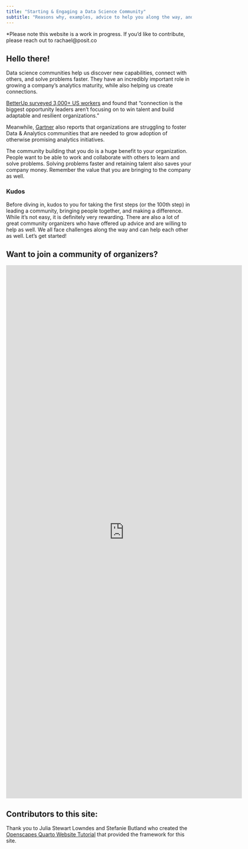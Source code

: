 ```yaml
---
title: "Starting & Engaging a Data Science Community"
subtitle: "Reasons why, examples, advice to help you along the way, and much more."
---
```


*Please note this website is a work in progress. If you'd like to contribute, please reach out to rachael@posit.co

## Hello there! {#welcome}

Data science communities help us discover new capabilities, connect with others, and solve problems faster. They have an incredibly important role in growing a company's analytics maturity, while also helping us create connections.

[BetterUp surveyed 3,000+ US workers](https://www.betterup.com/blog/connection-crisis-impact-on-work) and found that “connection is the biggest opportunity leaders aren’t focusing on to win talent and build adaptable and resilient organizations.”

Meanwhile, [Gartner](https://www.linkedin.com/posts/davidpidsley_gartner-gartnerda-analytics-activity-6980557134065213440-14We/?utm_source=share&utm_medium=member_desktop) also reports that organizations are struggling to foster Data & Analytics communities that are needed to grow adoption of otherwise promising analytics initiatives. 

The community building that you do is a huge benefit to your organization. People want to be able to work and collaborate with others to learn and solve problems. Solving problems faster and retaining talent also saves your company money. Remember the value that you are bringing to the company as well.

### Kudos

Before diving in, kudos to you for taking the first steps (or the 100th step) in leading a community, bringing people together, and making a difference. While it’s not easy, it is definitely very rewarding. There are also a lot of great community organizers who have offered up advice and are willing to help as well. We all face challenges along the way and can help each other as well. Let’s get started!


## Want to join a community of organizers?

<iframe src="https://docs.google.com/forms/d/e/1FAIpQLSd48V2RwV8W-1k3OaHAE-1nDtmRqrCBZ4Cu9zUW_jKG4VpfmQ/viewform?embedded=true" width="640" height="1445" frameborder="0" marginheight="0" marginwidth="0">Loading…</iframe>

## Contributors to this site:

Thank you to Julia Stewart Lowndes and Stefanie Butland who created the [Openscapes Quarto Website Tutorial](https://github.com/openscapes/quarto-website-tutorial) that provided the framework for this site.
